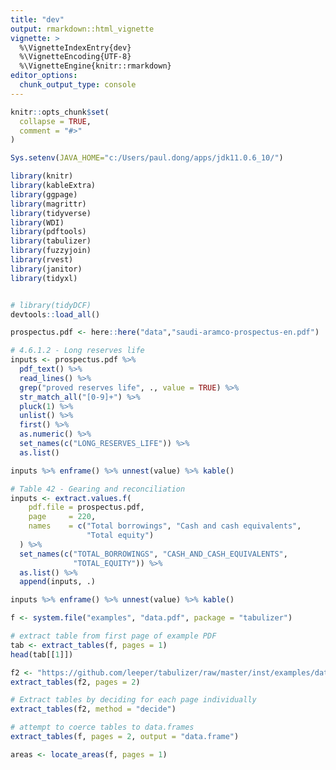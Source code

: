```yaml
---
title: "dev"
output: rmarkdown::html_vignette
vignette: >
  %\VignetteIndexEntry{dev}
  %\VignetteEncoding{UTF-8}
  %\VignetteEngine{knitr::rmarkdown}
editor_options: 
  chunk_output_type: console
---
```


```r
knitr::opts_chunk$set(
  collapse = TRUE,
  comment = "#>"
)
```

```r
Sys.setenv(JAVA_HOME="c:/Users/paul.dong/apps/jdk11.0.6_10/")

library(knitr)
library(kableExtra)
library(ggpage)
library(magrittr)
library(tidyverse)
library(WDI)
library(pdftools)
library(tabulizer)
library(fuzzyjoin)
library(rvest)
library(janitor)
library(tidyxl)


# library(tidyDCF)
devtools::load_all()
```

```r
prospectus.pdf <- here::here("data","saudi-aramco-prospectus-en.pdf")
```


```r
# 4.6.1.2 - Long reserves life
inputs <- prospectus.pdf %>% 
  pdf_text() %>% 
  read_lines() %>% 
  grep("proved reserves life", ., value = TRUE) %>% 
  str_match_all("[0-9]+") %>% 
  pluck(1) %>% 
  unlist() %>% 
  first() %>% 
  as.numeric() %>% 
  set_names(c("LONG_RESERVES_LIFE")) %>% 
  as.list()

inputs %>% enframe() %>% unnest(value) %>% kable()
```
```r
# Table 42 - Gearing and reconciliation
inputs <- extract.values.f(
    pdf.file = prospectus.pdf, 
    page     = 220, 
    names    = c("Total borrowings", "Cash and cash equivalents", 
                 "Total equity")
  ) %>% 
  set_names(c("TOTAL_BORROWINGS", "CASH_AND_CASH_EQUIVALENTS", 
              "TOTAL_EQUITY")) %>%
  as.list() %>% 
  append(inputs, .)

inputs %>% enframe() %>% unnest(value) %>% kable()
```
```r
f <- system.file("examples", "data.pdf", package = "tabulizer")

# extract table from first page of example PDF
tab <- extract_tables(f, pages = 1)
head(tab[[1]])
```
```r
f2 <- "https://github.com/leeper/tabulizer/raw/master/inst/examples/data.pdf"
extract_tables(f2, pages = 2)

```
```r
# Extract tables by deciding for each page individually
extract_tables(f2, method = "decide")
```
```r
# attempt to coerce tables to data.frames
extract_tables(f, pages = 2, output = "data.frame")
```

```r
areas <- locate_areas(f, pages = 1)
```


